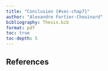 ```yaml
---
title: "Conclusion {#sec-chap7}"
author: "Alexandre Fortier-Chouinard"
bibliography: Thesis.bib
format: pdf
toc: true
toc-depth: 5
---
```

## References

